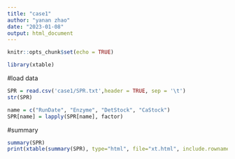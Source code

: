 ```yaml
---
title: "case1"
author: "yanan zhao"
date: "2023-01-08"
output: html_document
---
```


```r
knitr::opts_chunk$set(echo = TRUE)
```

```r
library(xtable)

```



#load data
```r
SPR = read.csv('case1/SPR.txt',header = TRUE, sep = '\t')
str(SPR)

name = c("RunDate", "Enzyme", "DetStock", "CaStock")
SPR[name] = lapply(SPR[name], factor) 

```

#summary 
```r
summary(SPR)
print(xtable(summary(SPR), type="html", file="xt.html", include.rownames=FALSE))
      
```
```r

```

